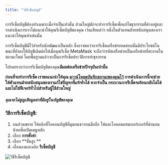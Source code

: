 ```yaml
---
title: "วิธีรีเซ็ตบัญชี"
---
```


การรีเซ็ตบัญชีต้องทำเฉพาะเมื่อจำเป็นเท่านั้น ส่วนใหญ่มักจะทำการรีเซ็ตเพื่อแก้ไขธุรกรรมที่ค้างอยู่และรอดำเนินการเราไม่แนะนำให้คุณรีเซ็ตบัญชีของคุณ เว้นเสียแต่ว่า หนึ่งในตัวแทนฝ่ายสนับสนุนของเราแนะนำให้คุณทำเช่นนั้น

การรีเซ็ตบัญชีมีไว้สำหรับนักพัฒนาเป็นหลัก ซึ่งอาจพบว่าการรีเซ็ตเครือข่ายทดสอบนั้นมีประโยชน์ในขณะที่ยังคงใช้บัญชีเดิมต่อไปเมื่อคุณรีเซ็ต MetaMask จะถือว่ารหัสเครือข่ายเป็นเครือข่ายที่สะอาดในสถานะใหม่ โดยพื้นฐานแล้วจะเป็นการรีเซ็ตประวัติการทำธุรกรรม

โปรดทราบว่าการรีเซ็ตบัญชีของคุณ**มีผลต่อเครือข่ายปัจจุบันเท่านั้น**

**ก่อนที่จะทำการรีเซ็ต เราขอแนะนำให้คุณ [ดาวน์โหลดบันทึกสถานะของคุณไว้](/managing-my-wallet/using-metamask/how-to-download-state-logs) การดำเนินการนี้จะช่วยให้ตัวแทนฝ่ายสนับสนุนของเราแก้ไขปัญหาที่แท้จริงได้ หากจำเป็น กระบวนการรีเซ็ตจะย้อนกลับไม่ได้ และไม่ใช่ฟีเจอร์ทั่วไปสำหรับผู้ใช้ส่วนใหญ่**

#### **_คุณจะไม่สูญเสียมูลค่าที่มีอยู่ในบัญชีของคุณ_**

### วิธีการรีเซ็ตบัญชี:

1. บนส่วนขยาย ให้คลิกที่ไอคอนบัญชีที่มุมบนขวาบนมือถือ ให้แตะไอคอนแฮมเบอร์เกอร์ที่ด้านบนซ้ายเพื่อเปิดเมนูหลัก
2. เลือก **การตั้งค่า**
3. เลือก **ขั้นสูง **
4. เลื่อนลงและคลิก **รีเซ็ตบัญชี**

<div class="center-container">
  <div class="img-medium">
    <img
      src={
        require("../../../../../../img/i18n/legacy/How_to_reset_an_account.gif")
          .default
      }
      alt="วิธีรีเซ็ตบัญชี"
    />
  </div>
</div>

